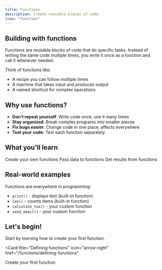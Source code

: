 ```yaml
---
title: Functions
description: Create reusable blocks of code
icon: "function"
---
```


## Building with functions

Functions are reusable blocks of code that do specific tasks. Instead of writing the same code multiple times, you write it once as a function and call it whenever needed.

Think of functions like:
- A recipe you can follow multiple times
- A machine that takes input and produces output
- A named shortcut for complex operations

## Why use functions?

- **Don't repeat yourself**: Write code once, use it many times
- **Stay organized**: Break complex programs into smaller pieces
- **Fix bugs easier**: Change code in one place, affects everywhere
- **Test your code**: Test each function separately

## What you'll learn

<CardGroup cols={3}>
  <Card title="Defining functions" icon="function" href="/functions/defining-functions">
    Create your own functions
  </Card>
  <Card title="Parameters" icon="sliders" href="/functions/parameters">
    Pass data to functions
  </Card>
  <Card title="Return values" icon="arrow-turn-down" href="/functions/return-values">
    Get results from functions
  </Card>
</CardGroup>

## Real-world examples

Functions are everywhere in programming:
- `print()` - displays text (built-in function)
- `len()` - counts items (built-in function)
- `calculate_tax()` - your custom function
- `send_email()` - your custom function

## Let's begin!

Start by learning how to create your first function.

<Card
  title="Defining functions"
  icon="arrow-right"
  href="/functions/defining-functions"
>
  Create your first function
</Card>